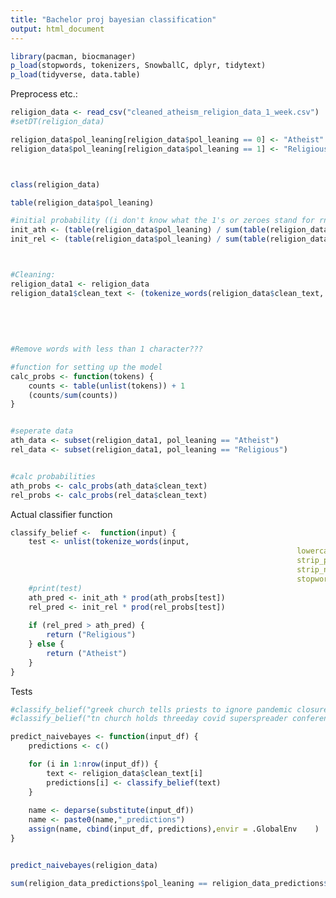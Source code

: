 ```yaml
---
title: "Bachelor proj bayesian classification"
output: html_document
---
```



```r
library(pacman, biocmanager)
p_load(stopwords, tokenizers, SnowballC, dplyr, tidytext)
p_load(tidyverse, data.table)
```

Preprocess etc.:
```r
religion_data <- read_csv("cleaned_atheism_religion_data_1_week.csv")
#setDT(religion_data)

religion_data$pol_leaning[religion_data$pol_leaning == 0] <- "Atheist"
religion_data$pol_leaning[religion_data$pol_leaning == 1] <- "Religious"



class(religion_data)

table(religion_data$pol_leaning)

#initial probability ((i don't know what the 1's or zeroes stand for rn so we need to change that probably))ø
init_ath <- (table(religion_data$pol_leaning) / sum(table(religion_data$pol_leaning)))[1]
init_rel <- (table(religion_data$pol_leaning) / sum(table(religion_data$pol_leaning)))[2]



#Cleaning: 
religion_data1 <- religion_data
religion_data1$clean_text <- (tokenize_words(religion_data$clean_text,
																						lowercase = TRUE,
																						strip_punct = TRUE,
																						strip_numeric = TRUE,
																						stopwords = stopwords::stopwords("en"))
																						)
#Remove words with less than 1 character???

```



```r

#function for setting up the model
calc_probs <- function(tokens) {
	counts <- table(unlist(tokens)) + 1
	(counts/sum(counts))
}


#seperate data
ath_data <- subset(religion_data1, pol_leaning == "Atheist")
rel_data <- subset(religion_data1, pol_leaning == "Religious")


#calc probabilities
ath_probs <- calc_probs(ath_data$clean_text)
rel_probs <- calc_probs(rel_data$clean_text)


```

Actual classifier function
```r
classify_belief <-  function(input) {
	test <- unlist(tokenize_words(input,
																lowercase = TRUE, 
																strip_punct = TRUE, 
																strip_numeric = TRUE,
																stopwords = stopwords::stopwords("en")))
	#print(test)
	ath_pred <- init_ath * prod(ath_probs[test])
	rel_pred <- init_rel * prod(rel_probs[test])
	
	if (rel_pred > ath_pred) {
		return ("Religious")
	} else {
		return ("Atheist")
	}
}
```

Tests
```r
#classify_belief("greek church tells priests to ignore pandemic closure order") #wrong
#classify_belief("tn church holds threeday covid superspreader conference in") #wrong

predict_naivebayes <- function(input_df) {
	predictions <- c()

	for (i in 1:nrow(input_df)) {
		text <- religion_data$clean_text[i]
		predictions[i] <- classify_belief(text)
	}
	
	name <- deparse(substitute(input_df))
	name <- paste0(name,"_predictions") 
	assign(name, cbind(input_df, predictions),envir = .GlobalEnv	)
}


predict_naivebayes(religion_data)

sum(religion_data_predictions$pol_leaning == religion_data_predictions$predictions)/sum(religion_data_predictions$pol_leaning != religion_data_predictions$predictions)


```


